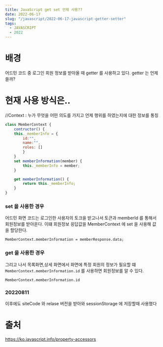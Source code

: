 ```yaml
---
title: JavaScript get set 언제 사용??
date: 2022-06-17
slug: "/javascript/2022-06-17-javascript-getter-setter"
tags:
  - JAVASCRIPT
  - 2022
---
```


# 배경
어드민 코드 중 로그인 회원 정보를 받아올 때 getter 를 사용하고 있다.
getter 는 언제 쓸까?

# 현재 사용 방식은..

//Context : 누가 무엇을 어떤 의도를 가지고 언제 행위를 하였는지에 대한 정보를 통칭

```javascript
class MemberContext {
    contructor() {
    this._memberInfo = {
        id:"",
        name:"",
        roles: []
        }
    }
    set memberInformation(member) {
        this._memberInfo = member;
    }

    get memberInformation() {
        return this._memberInfo;
    }
}

```

### set 을 사용한 경우
어드민 화면 코드는 로그인한 사용자의 토크을 받고나서 토큰과 memberId 를 통해서 회원정보를 받아온다.
이떄 회원정보 응답값을 MemberContext 에 set 을 사용해 값을 할당한다.
```
MemberContext.memberInformation = memberResponse.data;
```
### get 을 사용한 경우
그리고 나서 
목록화면,상세 화면에서 화면에 특정 회원의 정보가 필요할 떄 `MemberContext.memberInformation.id` 를 사용하면 회원정보를 알 수 있다.
```
MemberContext.memberInformation.id
```

### 20220811
이후에도 siteCode 와 relase 버전을 받아와 sessionStorage 에 저장할때 사용했다

# 출처
https://ko.javascript.info/property-accessors
